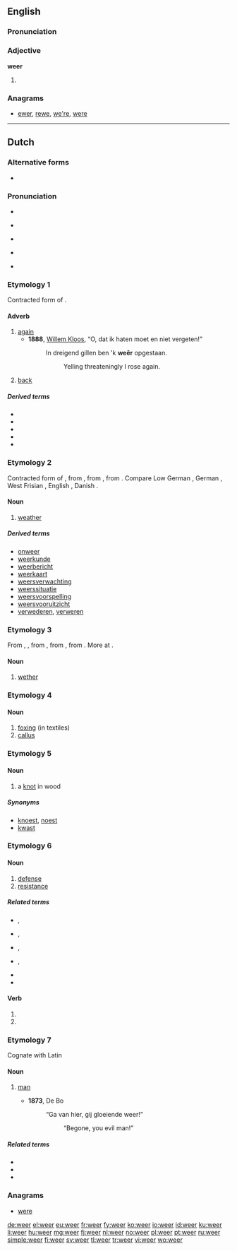 {{also|weêr}}
==English==

===Pronunciation===
{{rfp|lang=en}}

===Adjective===
'''weer'''

# {{en-comparative of|wee}}

===Anagrams===
* [[ewer#English|ewer]], [[rewe#English|rewe]], [[we're#English|we're]], [[were#English|were]]

----

==Dutch==

===Alternative forms===
* {{l|nl|weêr}} {{qualifier|obsolete}}

===Pronunciation===
* {{rhymes|eːr|lang=nl}}
* {{a|common Belgian and South Dutch realisations}} {{IPA|[weːr]|[β̞eːr]|lang=nl}}
* {{a|North and East of the Netherlands, audio example}} {{IPA|[ʋɪːr]|lang=nl}}
* {{audio|Nl-weer.ogg|audio}}
* {{a|Gelders}} {{IPA|[ʋɪːɹ]|lang=nl}}

===Etymology 1===
Contracted form of {{term|weder||again|lang=nl}}.

====Adverb====
{{nl-adv}}

# [[again]]
#* '''1888''', [[w:Willem Kloos|Willem Kloos]], “O, dat ik haten moet en niet vergeten!”
#*: In dreigend gillen ben 'k '''weêr''' opgestaan.
#*:: Yelling threateningly I rose again.
# [[back]]

=====Derived terms=====
* {{l|nl|alweer}}
* {{l|nl|weeral}}
* {{l|nl|al weer}}
* {{l|nl|heen en weer}}
* {{l|nl|weergeven}}

===Etymology 2===
Contracted form of {{term|weder||weather|lang=nl}}, from {{etyl|odt|nl}} {{recons|wedar|lang=odt}}, from {{etyl|gem-pro|nl}} {{recons|wedrą|lang=gem-pro}}, from {{etyl|ine-pro|nl}} {{recons|wedʰrom|lang=ine-pro}}. Compare Low German {{term|Weder|lang=nds}}, German {{term|Wetter|lang=de}}, West Frisian {{term|waar|lang=fy}}, English {{term|weather|lang=en}}, Danish {{term|vejr|lang=da}}.

====Noun====
{{nl-noun|n|-|weertje}}

# [[weather]]

=====Derived terms=====
* [[onweer]]
* [[weerkunde]]
* [[weerbericht]]
* [[weerkaart]]
* [[weersverwachting]]
* [[weerssituatie]]
* [[weersvoorspelling]]
* [[weersvooruitzicht]]
* [[verwederen]], [[verweren]]

===Etymology 3===
From {{etyl|dum|nl}} {{term|weer|lang=dum}}, {{term|weder|wēder|lang=dum}}, from {{etyl|odt|nl}} {{term|withar||wether, ram|lang=odt}}, from {{etyl|gem-pro|nl}} {{recons|weþruz||wether|lang=gem-pro}}, from {{etyl|ine-pro|nl}} {{recons|wet-||year|lang=ine-pro}}. More at {{l/en|wether}}.

====Noun====
{{nl-noun|m|weren|weertje}}

# [[wether]]

===Etymology 4===
{{rfe|lang=nl}}

====Noun====
{{nl-noun|n|-|-}}

# [[foxing]] (in textiles)
# [[callus]]

===Etymology 5===
{{rfe|lang=nl}}

====Noun====
{{nl-noun|m|weren|weertje}}

# a [[knot]] in wood

=====Synonyms=====
* [[knoest]], [[noest]]
* [[kwast]]

===Etymology 6===

====Noun====
{{nl-noun|f|weren|weertje}}

# [[defense]]
# [[resistance]]

=====Related terms=====
* {{l|nl|afweer}}, {{l|nl|afweren}}
* {{l|nl|brandweer}}, {{l|nl|brandweerman}}
* {{l|nl|landweer}}, {{l|nl|landweerman}}
* {{l|nl|verweer}}, {{l|nl|verweren}}
* {{l|nl|weerstand}}
* {{l|nl|weerloos}}

====Verb====
{{head|nl}}

# {{nl-verb form of|p=1|n=sg|t=pres|m=ind|weren}}
# {{nl-verb form of|m=imp|weren}}

===Etymology 7===
Cognate with Latin {{term|vir||lang=la}}

====Noun====
{{nl-noun|m|weren|weertje}}

# {{context|archaic|lang=nl}} [[man]]
#* '''1873''', De Bo
#*: “Ga van hier, gij gloeiende weer!”
#*:: “Begone, you evil man!”

=====Related terms=====
* {{l|nl|weergeld}}
* {{l|nl|weerwolf}}
* {{l|nl|wereld}}

===Anagrams===
* [[were#Dutch|were]]

[[de:weer]]
[[el:weer]]
[[eu:weer]]
[[fr:weer]]
[[fy:weer]]
[[ko:weer]]
[[io:weer]]
[[id:weer]]
[[ku:weer]]
[[li:weer]]
[[hu:weer]]
[[mg:weer]]
[[fj:weer]]
[[nl:weer]]
[[no:weer]]
[[pl:weer]]
[[pt:weer]]
[[ru:weer]]
[[simple:weer]]
[[fi:weer]]
[[sv:weer]]
[[tl:weer]]
[[tr:weer]]
[[vi:weer]]
[[wo:weer]]